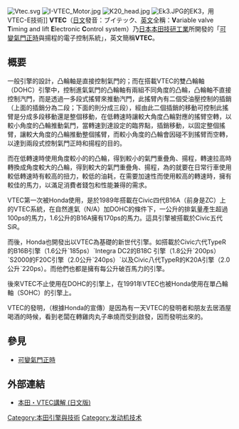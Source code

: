 {{Otheruses|subject=[[本田|本田]]的可变气门正时技术|other=一般意义上的可变气门正时技术|可变气门正时}}
[[File:Vtec.svg|thumb]]
[[File:I-VTEC_Motor.jpg|thumb]]
[[File:K20_head.jpg|thumb]]
[[File:Ek3.JPG|thumb]]的EK3，用VTEC-E技術]]
'''VTEC'''（[[日文|日文]]發音：ブイテック、[[英文|英文]]全稱：'''V'''ariable valve '''T'''iming and lift '''E'''lectronic '''C'''ontrol system）乃[[日本|日本]][[本田技研工业|本田技研工業]]所開發的「[[可變氣門正時|可變氣門正時]]與揚程的電子控制系統」，英文簡稱'''VTEC'''。

== 概要 ==
一般引擎的設計，凸輪軸是直接控制氣門的；而在搭載VTEC的雙凸輪軸（DOHC）引擎中，控制進氣氣門的凸輪軸有兩組不同角度的凸輪，凸輪軸不直接控制汽門，而是透過一多段式搖臂來推動汽門，此搖臂內有二個受油壓控制的插銷（上面的插銷分為二段；下面的則分成三段），經由此二個插銷的移動可控制此搖臂是分成多段移動還是整個移動，在低轉速時讓較大角度凸輪對應的搖臂空轉，以較小角度的凸輪推動氣門，當轉速到達設定的臨界點，插銷移動，以固定整個搖臂，讓較大角度的凸輪推動整個搖臂，而較小角度的凸輪會因碰不到搖臂而空轉，以達到兩段式控制氣門正時和揚程的目的。

而在低轉速時使用角度較小的的凸輪，得到較小的氣門重疊角、揚程，轉速拉高時轉換成角度較大的凸輪，得到較大的氣門重疊角、揚程，為的就要在日常行車使用較低轉速時有較高的扭力，較低的油耗，在需要加速性而使用較高的轉速時，擁有較佳的馬力，以滿足消費者錢包和性能兼得的需求。

VTEC第一次被Honda使用，是於1989年搭載在Civic四代B16A（前身是ZC）上的VTEC系統，在自然進氣（N/A）加DOHC的條件下，一公升的排氣量產生超過100ps的馬力，1.6公升的B16A擁有170ps的馬力。這具引擎被搭載於Civic五代SiR。

而後，Honda也開發出以VTEC為基礎的新世代引擎。如搭載於Civic六代TypeR的B16B引擎（1.6公升ˋ185ps）ˋIntegra DC2的B18C
引擎（1.8公升ˋ200ps）ˋS2000的F20C引擎（2.0公升ˋ240ps）ˋ以及Civic八代TypeR的K20A引擎（2.0公升ˋ220ps）。而他們也都是擁有每公升破百馬力的引擎。

後來VTEC不止使用在DOHC的引擎上，在1991年VTEC也被Honda使用在單凸輪軸（SOHC）的引擎上。

VTEC的發明，（根據Honda的宣傳）是因為有一天VTEC的發明者和朋友去居酒屋喝酒的時候，看到老闆在轉雞肉丸子串燒而受到啟發，因而發明出來的。

==參見==
*[[可變氣門正時|可變氣門正時]]

== 外部連結 ==
*[https://web.archive.org/web/20060209205947/http://www.honda.co.jp/tech/auto/engine/vtec/ 本田・VTEC講解 (日文版)]

[[Category:本田引擎與技術|Category:本田引擎與技術]]
[[Category:发动机技术|Category:发动机技术]]